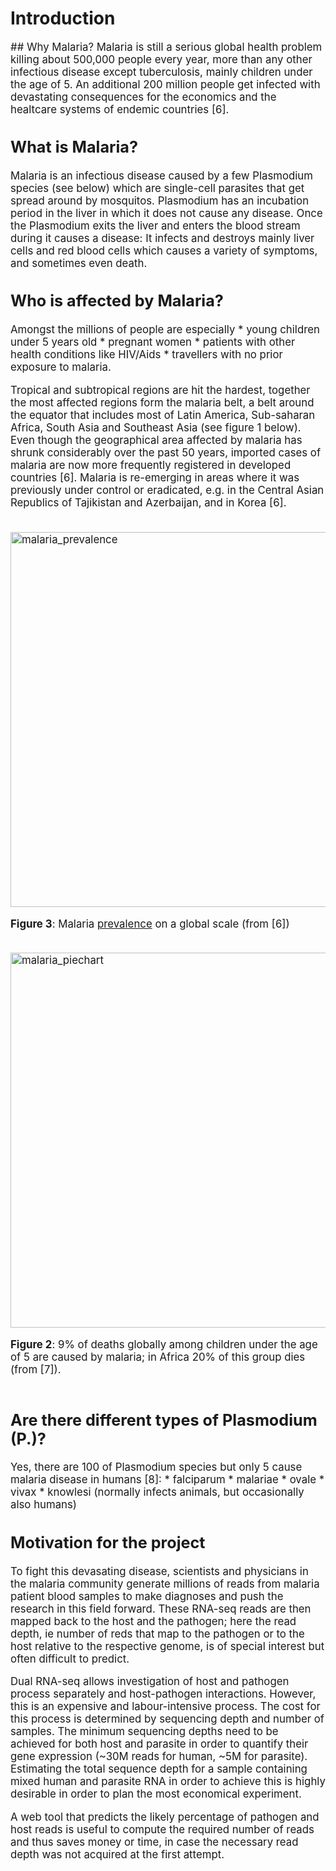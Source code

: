 # Introduction

<big>
## Why Malaria?
Malaria is still a serious global health problem killing about 500,000 people every year, more than any other infectious disease except tuberculosis, mainly children under the age of 5. An additional 200 million people get infected with devastating consequences for the economics and the healtcare systems of endemic countries [6].

## What is Malaria?
Malaria is an infectious disease caused by a few Plasmodium species (see below) which are single-cell parasites that get spread around by mosquitos.
Plasmodium has an incubation period in the liver in which it does not cause any disease. Once the Plasmodium exits the liver and enters the blood stream during it causes a disease: It infects and destroys mainly liver cells and red blood cells which causes a variety of symptoms, and sometimes even death.

## Who is affected by Malaria?
Amongst the millions of people are especially
* young children under 5 years old
* pregnant women
* patients with other health conditions like HIV/Aids
* travellers with no prior exposure to malaria.

Tropical and subtropical regions are hit the hardest, together the most affected regions form the malaria belt, a belt around the equator that includes most of Latin America, Sub-saharan Africa, South Asia and Southeast Asia (see figure 1 below). Even though the geographical area affected by malaria has shrunk considerably over the past 50 years, imported cases of malaria are now more frequently registered in developed countries [6]. Malaria is re-emerging in areas where it was previously under control or eradicated, e.g. in the Central Asian Republics of Tajikistan and Azerbaijan, and in Korea [6].
<br>
</br>
<p>
    <img src="../img/malaria_prevalence.png" alt="malaria_prevalence" width="600px"/>
</p>
**Figure 3**: Malaria [prevalence](https://www.nobelprize.org/educational/medicine/malaria/readmore/global.html "the proportion of a population that at some point in their life have experienced this disease") on a global scale (from [6]) 
<br>
</br>
<p>
    <img src="../img/malaria_piechart.png" alt="malaria_piechart" width="600px"/>
</p>
**Figure 2**: 9% of deaths globally among children under the age of 5 are caused by malaria; in Africa 20% of this group dies (from [7]). 
<br>
</br>
<!---
![malaria_prevalence](../img/malaria_prevalence.png)  

**Figure 3**: Malaria [prevalence](https://www.nobelprize.org/educational/medicine/malaria/readmore/global.html "the proportion of a population that at some point in their life have experienced this disease") on a global scale (from [6]) 
 
 
![malaria_piechart](../img/malaria_piechart.png) 
**Figure 2**: 9% of deaths globally among children under the age of 5 are caused by malaria; in Africa 20% of this group dies (from [7]). 
--->

## Are there different types of Plasmodium (P.)?
Yes, there are 100 of Plasmodium species but only 5 cause malaria disease in humans [8]:
* falciparum
* malariae
* ovale
* vivax
* knowlesi (normally infects animals, but occasionally also humans)


## Motivation for the project

To fight this devasating disease, scientists and physicians in the malaria community generate millions of reads from malaria patient blood samples to make diagnoses and push the research in this field forward. These RNA-seq reads are then mapped back to the host and the pathogen; here the read depth, ie number of reds that map to the pathogen or to the host relative to the respective genome, is of special interest but often difficult to predict.

Dual RNA-seq allows investigation of host and pathogen process separately and host-pathogen interactions.
However, this is an expensive and labour-intensive process.
The cost for this process is determined by sequencing depth and number of samples.
The minimum sequencing depths need to be achieved for both host and parasite in order to quantify their gene expression (~30M reads for human, ~5M for parasite).
Estimating the total sequence depth for a sample containing mixed human and parasite RNA in order to achieve this is highly desirable in order to plan the most economical experiment. 

A web tool that predicts the likely percentage of pathogen and host reads is useful to compute the required number of reads and thus saves money or time, in case the necessary read depth was not acquired at the first attempt. 
</big>
